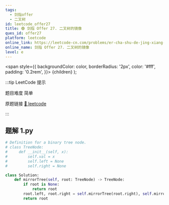 ```yaml
---
tags:
  - 剑指offer
  - 二叉树
id: leetcode_offer27
title: 🟢 剑指 Offer 27. 二叉树的镜像
ques_id: offer27
platform: leetcode
online_link: https://leetcode-cn.com/problems/er-cha-shu-de-jing-xiang-lcof/
online_name: 剑指 Offer 27. 二叉树的镜像
level: e
---
```


  <span
    style={{
      backgroundColor: color,
      borderRadius: '2px',
      color: '#fff',
      padding: '0.2rem',
    }}>
    {children}
  </span>
);

:::tip LeetCode 提示

题目难度 <Highlight color="#00b8a3">简单</Highlight>

原题链接 [🔗 leetcode](https://leetcode-cn.com/problems/er-cha-shu-de-jing-xiang-lcof/)

:::



## 题解 1.py

```py
# Definition for a binary tree node.
# class TreeNode:
#     def __init__(self, x):
#         self.val = x
#         self.left = None
#         self.right = None

class Solution:
    def mirrorTree(self, root: TreeNode) -> TreeNode:
        if root is None:
            return root
        root.left, root.right = self.mirrorTree(root.right), self.mirrorTree(root.left)
        return root
```


